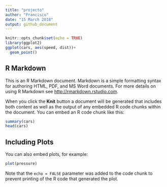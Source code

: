 ```yaml
---
title: "projecto"
author: "Francisco"
date: "15 March 2018"
output: github_document
---
```


```r
knitr::opts_chunk$set(echo = TRUE)
library(ggplot2)
ggplot(cars, aes(speed, dist))+
  geom_point()
```

## R Markdown

This is an R Markdown document. Markdown is a simple formatting syntax for authoring HTML, PDF, and MS Word documents. For more details on using R Markdown see <http://rmarkdown.rstudio.com>.

When you click the **Knit** button a document will be generated that includes both content as well as the output of any embedded R code chunks within the document. You can embed an R code chunk like this:

```r
summary(cars)
head(cars)
```

## Including Plots

You can also embed plots, for example:

```r
plot(pressure)

```

Note that the `echo = FALSE` parameter was added to the code chunk to prevent printing of the R code that generated the plot.
